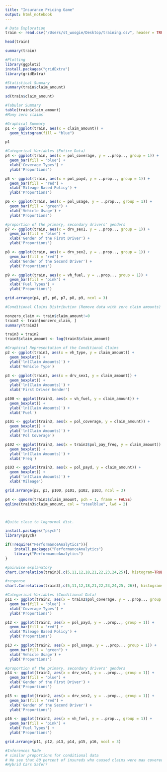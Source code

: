 ```yaml
---
title: "Insurance Pricing Game"
output: html_notebook
---
```


```r
# Data Exploration 
train <- read.csv("/Users/st_woogie/Desktop/training.csv", header = TRUE)
```

```r
head(train)
```

```r
summary(train)
```

```r
#Plotting
library(ggplot2)
install.packages("gridExtra")
library(gridExtra)
```

```r
#Statistical Summary
summary(train$claim_amount)

sd(train$claim_amount)

#Tabular Summary
table(train$claim_amount)
#Many zero claims

#Graphical Summary
p1 <- ggplot(train, aes(x = claim_amount)) +
  geom_histogram(fill = "blue")

p1
```

```r
#Categorical Variables (Entire Data)
p4 <- ggplot(train, aes(x = pol_coverage, y = ..prop.., group = 1)) +
  geom_bar(fill = "blue") +
  xlab('Coverage Types') +
  ylab('Proportions')

p5 <- ggplot(train, aes(x = pol_payd, y = ..prop.., group = 1)) +
  geom_bar(fill = "red") +
  xlab('Mileage Based Policy') +
  ylab('Proportions')

p6 <- ggplot(train, aes(x = pol_usage, y = ..prop.., group = 1)) +
  geom_bar(fill = "green") +
  xlab('Vehicle Usage') +
  ylab('Proportions')

#proportion of the primary, secondary drivers' genders
p7 <- ggplot(train, aes(x = drv_sex1, y = ..prop.., group = 1)) +
  geom_bar(fill = "blue") +
  xlab('Gender of the First Driver') +
  ylab('Proportions')

p8 <- ggplot(train, aes(x = drv_sex2, y = ..prop.., group = 1)) +
  geom_bar(fill = "red") +
  xlab('Gender of the Second Driver') +
  ylab('Proportions')

p9 <- ggplot(train, aes(x = vh_fuel, y = ..prop.., group = 1)) +
  geom_bar(fill = "pink") +
  xlab('Fuel Types') +
  ylab('Proportions')

grid.arrange(p4, p5, p6, p7, p8, p9, ncol = 3)

```


```r
#Conditional Claims Distribution (Remove data with zero claim amounts)

nonzero_claim <- train$claim_amount!=0
train2 <- train[nonzero_claim, ]
summary(train2)
```

```r
train3 = train2
train3$claim_amount <- log(train3$claim_amount)

#Graphical Representation of the Conditional Claims
p2 <- ggplot(train3, aes(x = vh_type, y = claim_amount)) +
  geom_boxplot() +
  ylab('ln(Claim Amounts)') +
  xlab('Vehicle Type')
  
p3 <- ggplot(train3, aes(x = drv_sex1, y = claim_amount)) +
  geom_boxplot() +
  ylab('ln(Claim Amounts)') +
  xlab('First Driver Gender')

p100 <- ggplot(train3, aes(x = vh_fuel, y = claim_amount)) +
  geom_boxplot() +
  ylab('ln(Claim Amounts)') +
  xlab('Fuel')

p101 <- ggplot(train3, aes(x = pol_coverage, y = claim_amount)) +
  geom_boxplot() +
  ylab('ln(Claim Amounts)') +
  xlab('Pol Coverage')

p102 <- ggplot(train3, aes(x = train3$pol_pay_freq, y = claim_amount)) +
  geom_boxplot() +
  ylab('ln(Claim Amounts)') +
  xlab('Freq')

p103 <- ggplot(train3, aes(x = pol_payd, y = claim_amount)) +
  geom_boxplot() +
  ylab('ln(Claim Amounts)') +
  xlab('Mileage')

grid.arrange(p2, p3, p100, p101, p102, p103, ncol = 3)

p4 <- qqnorm(train3$claim_amount, pch = 1, frame = FALSE)
qqline(train3$claim_amount, col = "steelblue", lwd = 2)



#Quite close to lognormal dist.
```


```r
install.packages("psych")
library(psych)
```

```r
if(!require("PerformanceAnalytics")){
    install.packages("PerformanceAnalytics")
    library("PerformanceAnalytics")
}
```

```r
#pairwise explanatory
chart.Correlation(train3[,c(5,11,12,18,21,22,23,24,25)], histogram=TRUE, pch=15, alpha = 1/100) 
```

```r
#response
chart.Correlation(train3[,c(5,11,12,18,21,22,23,24,25, 26)], histogram=TRUE, pch=10, alpha = 1/100) 
```

```r
#Categorical Variables (Conditional Data)
p11 <- ggplot(train2, aes(x = train2$pol_coverage, y = ..prop.., group = 1)) +
  geom_bar(fill = "blue") +
  xlab('Coverage Types') +
  ylab('Proportions')

p12 <- ggplot(train2, aes(x = pol_payd, y = ..prop.., group = 1)) +
  geom_bar(fill = "red") +
  xlab('Mileage Based Policy') +
  ylab('Proportions')

p13 <- ggplot(train2, aes(x = pol_usage, y = ..prop.., group = 1)) +
  geom_bar(fill = "green") +
  xlab('Vehicle Usage') +
  ylab('Proportions')

#proportion of the primary, secondary drivers' genders
p14 <- ggplot(train2, aes(x = drv_sex1, y = ..prop.., group = 1)) +
  geom_bar(fill = "blue") +
  xlab('Gender of the First Driver') +
  ylab('Proportions')

p15 <- ggplot(train2, aes(x = drv_sex2, y = ..prop.., group = 1)) +
  geom_bar(fill = "red") +
  xlab('Gender of the Second Driver') +
  ylab('Proportions')

p16 <- ggplot(train2, aes(x = vh_fuel, y = ..prop.., group = 1)) +
  geom_bar(fill = "pink") +
  xlab('Fuel Types') +
  ylab('Proportions')

grid.arrange(p11, p12, p13, p14, p15, p16, ncol = 3)

#Inferences Made
# similar proportions for conditional data
# We see that 80 percent of insureds who caused claims were max covered insureds (Maybe because of the sense of security? Because they are covered in all areas)
#Hybrid Cars Safer?
```

